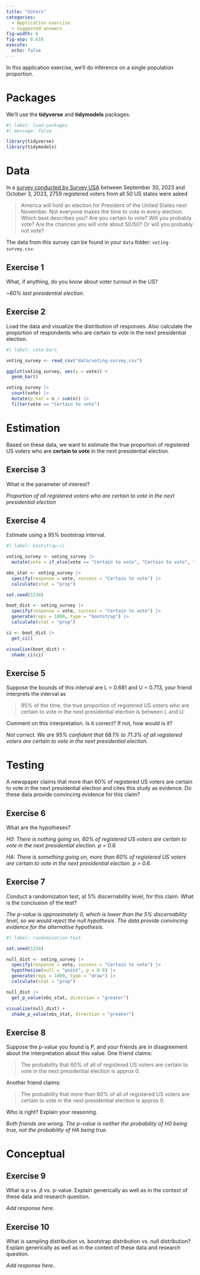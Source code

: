 ```yaml
---
title: "Voters"
categories: 
  - Application exercise
  - Suggested answers
fig-width: 6
fig-asp: 0.618
execute:
  echo: false
---
```


In this application exercise, we'll do inference on a single population proportion.

# Packages

We'll use the **tidyverse** and **tidymodels** packages.

```r
#| label: load-packages
#| message: false

library(tidyverse)
library(tidymodels)
```

# Data

In a [survey conducted by Survey USA](https://www.surveyusa.com/client/PollReport.aspx?g=4d09191d-b0b5-42cd-91c8-bd1bdf587199) between September 30, 2023 and October 3, 2023, 2759 registered voters from all 50 US states were asked

> America will hold an election for President of the United States next November. Not everyone makes the time to vote in every election. Which best describes you? Are you certain to vote? Will you probably vote? Are the chances you will vote about 50/50? Or will you probably not vote?

The data from this survey can be found in your `data` folder: `voting-survey.csv`.

## Exercise 1

What, if anything, do you know about voter turnout in the US?

*\~60% last presidential election.*

## Exercise 2

Load the data and visualize the distribution of responses. Also calculate the proportion of respondents who are certain to vote in the next presidential election.

```r
#| label: vote-bars

voting_survey <- read_csv("data/voting-survey.csv")

ggplot(voting_survey, aes(y = vote)) +
  geom_bar()

voting_survey |>
  count(vote) |>
  mutate(p_hat = n / sum(n)) |>
  filter(vote == "Certain to vote")
```

# Estimation

Based on these data, we want to estimate the true proportion of registered US voters who are **certain to vote** in the next presidential election.

## Exercise 3

What is the parameter of interest?

*Proportion of all registered voters who are certain to vote in the next presidential election*

## Exercise 4

Estimate using a 95% bootstrap interval.

```r
#| label: bootstrap-ci

voting_survey <- voting_survey |>
  mutate(vote = if_else(vote == "Certain to vote", "Certain to vote", "Not certain to vote"))

obs_stat <- voting_survey |>
  specify(response = vote, success = "Certain to vote") |>
  calculate(stat = "prop")

set.seed(1234)

boot_dist <- voting_survey |>
  specify(response = vote, success = "Certain to vote") |>
  generate(reps = 1000, type = "bootstrap") |>
  calculate(stat = "prop")

ci <- boot_dist |>
  get_ci()

visualize(boot_dist) +
  shade_ci(ci)
```

## Exercise 5

Suppose the bounds of this interval are L = 0.681 and U = 0.713, your friend interprets the interval as

> 95% of the time, the true proportion of registered US voters who are certain to vote in the next presidential election is between L and U.

Comment on this interpretation. Is it correct? If not, how would ix it?

*Not correct. We are 95% confident that 68.1% to 71.3% of all registered voters are certain to vote in the next presidential election.*

# Testing

A newspaper claims that more than 60% of registered US voters are certain to vote in the next presidential election and cites this study as evidence. Do these data provide convincing evidence for this claim?

## Exercise 6

What are the hypotheses?

*H0: There is nothing going on, 60% of registered US voters are certain to vote in the next presidential election. p = 0.6.*

*HA: There is something going on, more than 60% of registered US voters are certain to vote in the next presidential election. p \> 0.6.*

## Exercise 7

Conduct a randomization test, at 5% discernability level, for this claim. What is the conclusion of the test?

*The p-value is approximately 0, which is lower than the 5% discernability level, so we would reject the null hypothesis. The data provide convincing evidence for the alternative hypothesis.*

```r
#| label: randomization-test

set.seed(1234)

null_dist <- voting_survey |>
  specify(response = vote, success = "Certain to vote") |>
  hypothesise(null = "point", p = 0.6) |>
  generate(reps = 1000, type = "draw") |>
  calculate(stat = "prop")

null_dist |>
  get_p_value(obs_stat, direction = "greater")

visualize(null_dist) +
  shade_p_value(obs_stat, direction = "greater")
```

## Exercise 8

Suppose the p-value you found is P, and your friends are in disagreement about the interpretation about this value. One friend claims:

> The probability that 60% of all of registered US voters are certain to vote in the next presidential election is approx 0.

Another friend claims:

> The probability that more than 60% of all of registered US voters are certain to vote in the next presidential election is approx 0.

Who is right? Explain your reasoning.

*Both friends are wrong. The p-value is neither the probability of H0 being true, not the probability of HA being true.*

# Conceptual

## Exercise 9

What is $p$ vs. $\hat{p}$ vs. p-value. Explain generically as well as in the context of these data and research question.

*Add response here.*

## Exercise 10

What is sampling distribution vs. bootstrap distribution vs. null distribution? Explain generically as well as in the context of these data and research question.

*Add response here..*
